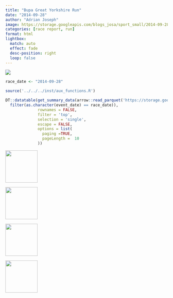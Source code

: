 ```yaml
---
title: "Bupa Great Yorkshire Run"
date: "2014-09-28"
author: "Adrian Joseph"
image: https://storage.googleapis.com/blogs_josa/sport_small/2014-09-28_BUPA_GREAT_YORKSHIRE_RUN/img/00.png
categories: [race report, run]
format: html
lightbox:
  match: auto
  effect: fade
  desc-position: right
  loop: false
---
```

![](https://storage.googleapis.com/blogs_josa/sport_small/2014-09-28_BUPA_GREAT_YORKSHIRE_RUN/img/00.png)

```r
race_date <- "2014-09-28"

source('../../../inst/aux_functions.R')

DT::datatable(get_summary_data(arrow::read_parquet('https://storage.googleapis.com/blogs_josa/sport/parquets/main_dataset.parquet') |>
  filter(as.character(event_date) == race_date)),
              rownames = FALSE,
              filter = 'top',
              selection = 'single',
              escape = FALSE,
              options = list(
                paging =TRUE,
                pageLength =  10
              ))
```





::: {layout-ncol=4}
![](https://storage.googleapis.com/blogs_josa/sport_small/2014-09-28_BUPA_GREAT_YORKSHIRE_RUN/img/00.png){ width="100" group="hi" }

![](https://storage.googleapis.com/blogs_josa/sport_small/2014-09-28_BUPA_GREAT_YORKSHIRE_RUN/img/01.png){ width="100" group="hi" }

![](https://storage.googleapis.com/blogs_josa/sport_small/2014-09-28_BUPA_GREAT_YORKSHIRE_RUN/img/02.png){ width="100" group="hi" }

![](https://storage.googleapis.com/blogs_josa/sport_small/2014-09-28_BUPA_GREAT_YORKSHIRE_RUN/img/03.jpg){ width="100" group="hi" }


:::
